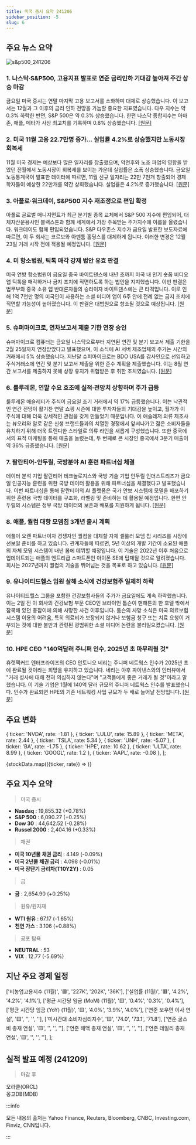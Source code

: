 ```yaml
---
title: 미국 증시 요약 241206
sidebar_position: -5
slug: 6
---
```


## 주요 뉴스 요약

![s&p500_241206](/map/241206.png)

### 1. **나스닥·S&P500, 고용지표 발표로 연준 금리인하 기대감 높아져 주간 상승 마감**

금요일 미국 증시는 연말 마지막 고용 보고서를 소화하며 대체로 상승했습니다. 이 보고서는 12월과 그 이후의 금리 인하 전망을 가늠할 중요한 지표였습니다.
다우 지수는 약 0.3% 하락한 반면, S&P 500은 약 0.3% 상승했습니다. 한편 나스닥 종합지수는 아마존, 애플, 메타가 사상 최고치를 기록하며 0.8% 상승했습니다. [[원문]](https://finance.yahoo.com/news/live/stock-market-today-nasdaq-sp-500-pop-to-strong-weekly-gains-after-jobs-report-boosts-fed-rate-cut-odds-143107446.html)

### 2. **미국 11월 고용 22.7만명 증가... 실업률 4.2%로 상승했지만 노동시장 회복세**

11월 미국 경제는 예상보다 많은 일자리를 창출했으며, 악천후와 노조 파업의 영향을 받았던 전월에서 노동시장이 회복세를 보이는 가운데 실업률은 소폭 상승했습니다. 금요일 노동통계국이 발표한 데이터에 따르면, 11월 신규 일자리는 22만 7천개 창출되어 경제학자들이 예상한 22만개를 약간 상회했습니다. 실업률은 4.2%로 증가했습니다. [[원문]](https://finance.yahoo.com/news/us-economy-adds-227000-jobs-in-november-unemployment-rate-rises-to-42-as-labor-market-rebounds-133402055.html)

### 3. **아폴로·워크데이, S&P500 지수 재조정으로 편입 확정**

아폴로 글로벌 매니지먼트가 최근 분기별 종목 교체에서 S&P 500 지수에 편입되어, 대체자산운용사인 블랙스톤과 함께 세계에서 가장 주목받는 주가지수에 이름을 올렸습니다. 워크데이도 함께 편입되었습니다. S&P 다우존스 지수가 금요일 발표한 보도자료에 따르면, 이 두 회사는 코르보와 아멘툼 홀딩스를 대체하게 됩니다. 이러한 변경은 12월 23일 거래 시작 전에 적용될 예정입니다. [[원문]](https://www.bloomberg.com/news/articles/2024-12-06/apollo-and-workday-to-join-s-p-500-after-index-rebalancing?srnd=phx-markets&embedded-checkout=true)

### 4. **미 항소법원, 틱톡 매각 강제 법안 유효 판결**

미국 연방 항소법원이 금요일 중국 바이트댄스에 내년 초까지 미국 내 인기 숏폼 비디오 앱 틱톡을 매각하거나 금지 조치에 직면하도록 하는 법안을 지지했습니다. 이번 판결은 법무부와 중국 소유 앱 반대론자들의 승리이자 바이트댄스에는 큰 타격입니다. 이로 인해 1억 7천만 명의 미국인이 사용하는 소셜 미디어 앱이 6주 안에 전례 없는 금지 조치에 직면할 가능성이 높아졌습니다. 이 판결은 대법원으로 항소될 것으로 예상됩니다. [[원문]](https://www.reuters.com/legal/us-appeals-court-upholds-tiktok-law-forcing-its-sale-2024-12-06/)

### 5. **슈퍼마이크로, 연차보고서 제출 기한 연장 승인**

슈퍼마이크로 컴퓨터는 금요일 나스닥으로부터 지연된 연간 및 분기 보고서 제출 기한을 2월 25일까지 연장받았다고 발표했으며, 이 소식에 AI 서버 제조업체의 주가는 시간외 거래에서 5% 상승했습니다. 지난달 슈퍼마이크로는 BDO USA를 감사인으로 선임하고 주식거래소에 연간 및 분기 보고서 제출을 위한 준수 계획을 제출했습니다. 이는 8월 연간 보고서를 제출하지 못해 상장 유지가 위협받은 후 취한 조치였습니다. [[원문]](https://www.reuters.com/technology/super-micro-computer-gets-extension-file-delayed-annual-report-2024-12-06/)

### 6. **룰루레몬, 연말 수요 호조에 실적·전망치 상향하며 주가 급등**

룰루레몬 애슬레티카 주식이 금요일 조기 거래에서 약 17% 급등했습니다. 이는 낙관적인 연간 전망이 활기찬 연말 쇼핑 시즌에 대한 투자자들의 기대감을 높이고, 월가가 이 주식에 대해 더욱 강세적인 관점을 갖게 만들었기 때문입니다. 이 애슬레저 의류 제조사는 뷰오리와 알로 같은 신생 브랜드들과의 치열한 경쟁에서 앞서나가고 젊은 소비자들을 유치하기 위해 더욱 트렌디한 스타일로 의류 라인을 새롭게 구성했습니다. 또한 중국에서의 표적 마케팅을 통해 매출을 늘렸는데, 두 번째로 큰 시장인 중국에서 3분기 매출이 약 36% 급증했습니다. [[원문]](https://www.reuters.com/business/retail-consumer/lululemon-shares-surge-holiday-demand-helps-lift-forecast-results-2024-12-06/)

### 7. **팔란티어-안두릴, 국방분야 AI 훈련 파트너십 체결**

데이터 분석 기업 팔란티어 테크놀로지스와 국방 기술 기업 안두릴 인더스트리즈가 금요일 인공지능 훈련을 위한 국방 데이터 활용을 위해 파트너십을 체결했다고 발표했습니다. 이번 파트너십을 통해 팔란티어의 AI 플랫폼은 국가 안보 시스템에 모델을 배포하기 위한 훈련용 국방 데이터를 구조화, 라벨링 및 준비하는 데 활용될 예정입니다. 한편 안두릴의 시스템은 정부 국방 데이터의 보존과 배포를 지원하게 됩니다. [[원문]](https://www.reuters.com/technology/artificial-intelligence/palantir-anduril-sign-partnership-ai-training-defense-2024-12-06/)

### 8. **애플, 퀄컴 대항 모뎀칩 3개년 출시 계획**

애플이 오랜 파트너이자 경쟁자인 퀄컴을 대체할 자체 셀룰러 모뎀 칩 시리즈를 시장에 선보일 준비를 하고 있습니다. 관계자들에 따르면, 5년 이상의 개발 기간이 소요된 애플의 자체 모뎀 시스템이 내년 봄에 데뷔할 예정입니다. 이 기술은 2022년 이후 처음으로 업데이트되는 애플의 엔트리급 스마트폰인 아이폰 SE에 탑재될 것으로 알려졌습니다. 회사는 2027년까지 퀄컴의 기술을 뛰어넘는 것을 목표로 하고 있습니다. [[원문]](https://www.bloomberg.com/news/articles/2024-12-06/apple-s-three-year-modem-road-map-company-plans-to-beat-qualcomm-by-2027)

### 9. **유나이티드헬스 임원 살해 소식에 건강보험주 일제히 하락**

유나이티드헬스 그룹을 포함한 건강보험사들의 주가가 금요일에도 계속 하락했습니다. 이는 2일 전 이 회사의 건강보험 부문 CEO인 브라이언 톰슨이 맨해튼의 한 호텔 밖에서 잠복해 있던 총잡이에 의해 사망한 사건 이후입니다. 톰슨의 사망 소식은 미국 의료보험 시스템 이용의 어려움, 특히 의료비가 보장되지 않거나 보험금 청구 또는 치료 요청이 거부되는 것에 대한 불만과 관련된 광범위한 소셜 미디어 논란을 불러일으켰습니다. [[원문]](https://www.reuters.com/business/healthcare-pharmaceuticals/health-insurer-shares-fall-after-unitedhealth-exec-murder-2024-12-06/)

### 10. **HPE CEO "140억달러 주니퍼 인수, 2025년 초 마무리될 것"**

휴렛팩커드 엔터프라이즈의 CEO 안토니오 네리는 주니퍼 네트웍스 인수가 2025년 초에 완료될 것이라는 희망을 유지하고 있습니다. 네리는 야후 파이낸스와의 인터뷰에서 "거래 성사에 대해 전혀 의심하지 않는다"며 "고객들에게 좋은 거래가 될 것"이라고 말했습니다. 이 기술 기업은 1월에 140억 달러 규모의 주니퍼 네트웍스 인수를 발표했습니다. 인수가 완료되면 HPE의 기존 네트워킹 사업 규모가 두 배로 늘어날 전망입니다. [[원문]](https://finance.yahoo.com/news/hpe-ceo-on-14-billion-juniper-deal-it-should-close-in-early-2025-215810121.html)

## 주요 변화

  { ticker: 'NVDA', rate: -1.81 },
  { ticker: 'LULU', rate: 15.89 },
  { ticker: 'META', rate: 2.44 },
  { ticker: 'TSLA', rate: 5.34 },
  { ticker: 'UNH', rate: -5.07 },
  { ticker: 'BA', rate: -1.75 },
  { ticker: 'HPE', rate: 10.62 },
  { ticker: 'ULTA', rate: 8.99 },
  { ticker: 'GOOGL', rate: 1.2 },
  { ticker: 'AAPL', rate: -0.08 },
];

{stockData.map(({ticker, rate}) => <StockCardMini key={ticker} ticker={ticker} rate={rate}></StockCardMini>)}

## 주요 지수 요약

> 미국 증시

- **Nasdaq** : 19,855.32 (+0.78%)
- **S&P 500** : 6,090.27 (+0.25%)
- **Dow 30** : 44,642.52 (-0.28%)
- **Russel 2000** : 2,404.16 (+0.33%)

> 채권

- **미국 10년물 채권 금리** : 4.149 (-0.09%)
- **미국 2년물 채권 금리** : 4.098 (-0.01%)
- **미국 장단기 금리차(T10Y2Y)** : 0.05

> 금

- **금** : 2,654.90 (+0.25%)

> 원유/원자재

- **WTI 원유** : 67.17 (-1.65%)
- **천연 가스** : 3.106 (+0.88%)

> 공포 탐욕

- **NEUTRAL** : 53
- **VIX** : 12.77 (-5.69%)

## 지난 주요 경제 일정

  ['비농업고용지수 (11월)', '🟥', '227K', '202K', '36K'],
  ['실업률 (11월)', '🟥', '4.2%', '4.2%', '4.1%'],
  ['평균 시간당 임금 (MoM) (11월)', '🟨', '0.4%', '0.3%', '0.4%'],
  ['평균 시간당 임금 (YoY) (11월)', '🟨', '4.0%', '3.9%', '4.0%'],
  ['연준 보우먼 이사 연설', '🟨', '', '', ''],
  ['미시간대 소비자심리지수', '🟨', '74.0', '73.1', '71.8'],
  ['연준 굴스비 총재 연설', '🟨', '', '', ''],
  ['연준 해맥 총재 연설', '🟨', '', '', ''],
  ['연준 데일리 총재 연설', '🟨', '', '', ''],
];

<EconomicCalendar data={eventsData} />

## 실적 발표 예정 (241209)

> 마감 후

오라클(ORCL)  
몽고DB(MDB)

:::info

모든 내용의 출처는 Yahoo Finance, Reuters, Bloomberg, CNBC, Investing.com, Finviz, CNN입니다.

:::
